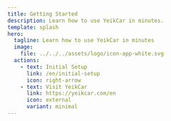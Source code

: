 ```yaml
---
title: Getting Started
description: Learn how to use YeikCar in minutes.
template: splash
hero:
  tagline: Learn how to use YeikCar in minutes
  image:
    file: ../../../assets/logo/icon-app-white.svg
  actions:
    - text: Initial Setup
      link: /en/initial-setup
      icon: right-arrow
    - text: Visit YeikCar
      link: https://yeikcar.com/en
      icon: external
      variant: minimal
---
```



<CardGrid stagger>
  <Card 
    title="Initial Setup" 
    icon="pencil"
    iconColor="#b2c7ff"
    description="Learn how to set up your account and start using YeikCar."
    href="/en/initial-setup"
  />
  <Card
    title="First Steps"
    icon="right-arrow"
    iconColor="#b2c7ff"
    description="Step by step guide to start using the main features."
    href="/en/first-steps"
  />
  <Card
    title="Features"
    icon="external"
    iconColor="#b2c7ff"
    description="Explore all available features and tools."
    href="/en/features"
  />
  <Card
    title="Support"
    icon="document"
    iconColor="#b2c7ff"
    description="Find help and additional resources to solve your questions."
    href="/en/support"
  />
</CardGrid>
